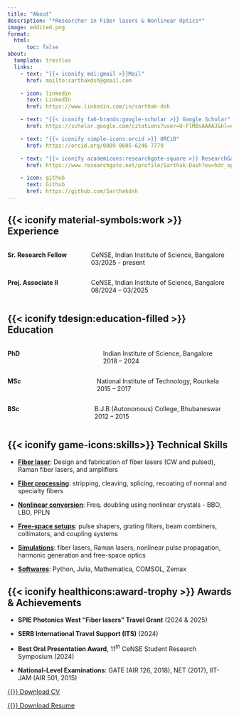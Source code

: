 ```yaml
---
title: "About"
description: "*Researcher in Fiber lasers & Nonlinear Optics*"
image: eddited.png
format:
  html:
      toc: false
about:
  template: trestles
  links:
    - text: "{{< iconify mdi:gmail >}}Mail"
      href: mailto:sarthakdsh@gmail.com 

    - icon: linkedin
      text: LinkedIn
      href: https://www.linkedin.com/in/sarthak-dsh

    - text: "{{< iconify fa6-brands:google-scholar >}} Google Scholar"
      href: https://scholar.google.com/citations?user=U-FlM8sAAAAJ&hl=en

    - text: "{{< iconify simple-icons:orcid >}} ORCiD"
      href: https://orcid.org/0009-0005-6248-7779

    - text: "{{< iconify academicons:researchgate-square >}} ResearchGate"
      href: https://www.researchgate.net/profile/Sarthak-Dash?ev=hdr_xprf

    - icon: github
      text: Github
      href: https://github.com/Sarthakdsh
---
```


## {{< iconify material-symbols:work >}} Experience

::::: columns
::: {.column width="30%"}
**Sr. Research Fellow**
:::

::: column
CeNSE, Indian Institute of Science, Bangalore <br> 03/2025 - present
:::
:::::

::::: columns
::: {.column width="30%"}
**Proj. Associate II**
:::

::: column
CeNSE, Indian Institute of Science, Bangalore <br> 08/2024 – 03/2025
:::
:::::

## {{< iconify tdesign:education-filled >}} Education

::::: columns
::: {.column width="30%"}
**PhD**
:::

::: column
Indian Institute of Science, Bangalore <br> 2018 – 2024
:::
:::::

::::: columns
::: {.column width="30%"}
**MSc**
:::

::: column
National Institute of Technology, Rourkela <br> 2015 – 2017
:::
:::::

::::: columns
::: {.column width="30%"}
**BSc**
:::

::: column
B.J.B (Autonomous) College, Bhubaneswar <br> 2012 – 2015
:::
:::::

## {{< iconify game-icons:skills>}} Technical Skills

-   [**Fiber laser**]{.underline}: Design and fabrication of fiber lasers (CW and pulsed), Raman fiber lasers, and amplifiers

-   [**Fiber processing**]{.underline}: stripping, cleaving, splicing, recoating of normal and specialty fibers

-   [**Nonlinear conversion**]{.underline}: Freq. doubling using nonlinear crystals - BBO, LBO, PPLN

-   [**Free-space setups**]{.underline}: pulse shapers, grating filters, beam combiners, collimators, and coupling systems

-   [**Simulations**]{.underline}: fiber lasers, Raman lasers, nonlinear pulse propagation, harmonic generation and free-space optics

-   [**Softwares**]{.underline}: Python, Julia, Mathematica, COMSOL, Zemax

## {{< iconify healthicons:award-trophy >}} Awards & Achievements

-   **SPIE Photonics West “Fiber lasers” Travel Grant** (2024 & 2025)

-   **SERB International Travel Support (ITS)** (2024)

-   **Best Oral Presentation Award**, $11^{th}$ CeNSE Student Research Symposium (2024)

-   **National-Level Examinations**: GATE (AIR 126, 2018), NET (2017), IIT-JAM (AIR 501, 2015)


[{{<iconify ic:round-download>}} Download CV](./files/CV.pdf){.btn .btn-primary}

[{{<iconify ic:round-download>}} Download Resume](./files/Resume.pdf){.btn .btn-primary }